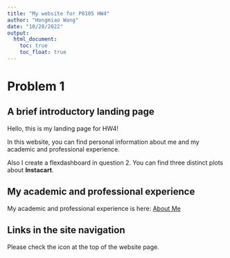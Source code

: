 ```yaml
---
title: "My website for P8105 HW4"
author: "Hongmiao Wang"
date: "10/28/2022"
output: 
  html_document:
    toc: true
    toc_float: true
---
```


# Problem 1

## A brief introductory landing page
Hello, this is my landing page for HW4!

In this website, you can find personal information about me and my academic and professional experience.

Also I create a flexdashboard in question 2. You can find three distinct plots about **Instacart**.


## My academic and professional experience
My academic and professional experience is here:
[About Me](about.html)


## Links in the site navigation 
Please check the icon at the top of the website page.


